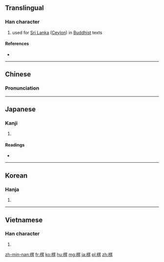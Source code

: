 ==Translingual==

===Han character===
{{Han char|rn=75|rad=木|as=09|sn=13|four=4692<sub>7</sub>|canj=木田中尸 (DWLS)|ids=⿰[[木]]⿱[[罒]][[方]]}}

# used for [[Sri Lanka]] ([[Ceylon]]) in [[Buddhist]] texts

====References====
* {{Han ref|kx=0540.080|dkj=15149|dj=0927.150|hdz=21250.100|uh=695E|ud=26974|bh=B7AB|bd=47019}}

----

==Chinese==
{{zh-hanzi-box|[[楞]]}}

===Pronunciation===
{{zh-pron
|m=léng
|c=ling4
|mc=y
|oc=y
|ma=
|cat=
}}

----

==Japanese==

===Kanji===
{{ja-kanji|grade=|rs=木09}}

# {{defn|lang=ja|sort=木09}}

====Readings====
* {{ja-readings|on=[[ろう]] (rō), [[りょう]] (ryō)|kun=[[かど]] (kado)}}

----

==Korean==

===Hanja===
{{ko-hanja|hangeul=[[릉]]>[[능]]|eumhun=|rv=reung>neung|mr=rŭng>nŭng|y=lung>nung}}

# {{defn|lang=ko|sort=木09}}

----

==Vietnamese==

===Han character===
{{vi-hantu|[[lăng]]|rs=木09}}

# {{defn|lang=vi|sort=木09}}

[[zh-min-nan:楞]]
[[fr:楞]]
[[ko:楞]]
[[hu:楞]]
[[mg:楞]]
[[ja:楞]]
[[pl:楞]]
[[zh:楞]]